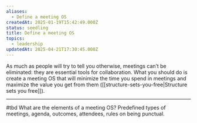 ```yaml
---
aliases:
  - Define a meeting OS
createdAt: 2025-01-19T15:42:49.000Z
status: seedling
title: Define a meeting OS
topics:
  - leadership
updatedAt: 2025-04-21T17:30:45.000Z
---
```

As much as people will try to tell you otherwise, meetings can’t be eliminated: they are essential tools for collaboration. What you should do is create a meeting OS that will minimize the time you spend in meetings and maximize the value you get from them ([[structure-sets-you-free|Structure sets you free]]).

---

#tbd What are the elements of a meeting OS? Predefined types of meetings, agenda, outcomes, attendees, rules on being punctual.
